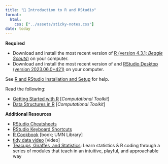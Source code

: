 ```yaml
---
title: "📖 Introduction to R and RStudio"
format:
  html:
    css: ["../assets/sticky-notes.css"]
date: today
---
```



**Required**


- Download and install the most recent version of [R (version 4.3.1; *Beagle Scouts*)](https://www.r-project.org/) on your computer.
- Download and install the most recent version of and [RStudio Desktop (version 2023.06.0+421)](https://posit.co/download/rstudio-desktop/) on your computer. 

See [R and RStudio Installation and Setup](https://zief0002.github.io/toolkit-quarto/02-r-and-rstudio-installation.html) for help.

Read the following:

- [Getting Started with R](https://zief0002.github.io/toolkit-quarto/03-getting-started-with-r.html) [*Computational Toolkit*]
- [Data Structures in R](https://zief0002.github.io/toolkit-quarto/04-data-structures-in-r.html) [*Computational Toolkit*]


**Additional Resources**

- [RStudio Cheatsheets](https://www.rstudio.com/resources/cheatsheets/)
- [RStudio Keyboard Shortcuts](https://support.rstudio.com/hc/en-us/articles/200711853-Keyboard-Shortcuts)
- [R Cookbook](https://primo.lib.umn.edu/primo-explore/fulldisplay?docid=UMN_ALMA51642131760001701&context=L&vid=TWINCITIES&search_scope=mncat_discovery&tab=article_discovery&lang=en_US) [book; UMN Library]
- [tidy data video](https://vimeo.com/33727555) [video]
- [Teacups, Giraffes, and Statistics](https://tinystats.github.io/teacups-giraffes-and-statistics/): Learn statistics & R coding through a series of modules that teach in an intuitive, playful, and approachable way


